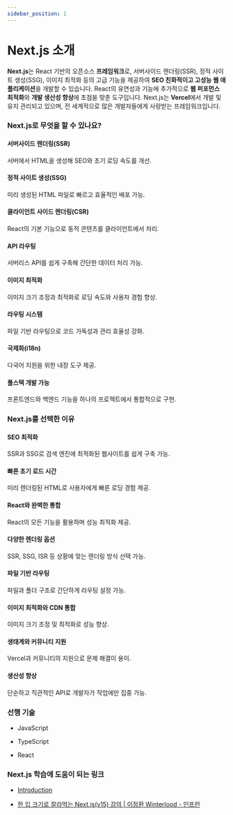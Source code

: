```yaml
---
sidebar_position: 1
---
```


# Next.js 소개

**Next.js**는 React 기반의 오픈소스 **프레임워크**로, 서버사이드 렌더링(SSR), 정적 사이트 생성(SSG), 이미지 최적화 등의 고급 기능을 제공하여 **SEO 친화적이고 고성능 웹 애플리케이션**을 개발할 수 있습니다. React의 유연성과 기능에 추가적으로 **웹 퍼포먼스 최적화**와 **개발 생산성 향상**에 초점을 맞춘 도구입니다. Next.js는 **Vercel**에서 개발 및 유지 관리되고 있으며, 전 세계적으로 많은 개발자들에게 사랑받는 프레임워크입니다.

### Next.js로 무엇을 할 수 있나요?

#### 서버사이드 렌더링(SSR)

서버에서 HTML을 생성해 SEO와 초기 로딩 속도를 개선.

#### 정적 사이트 생성(SSG)

미리 생성된 HTML 파일로 빠르고 효율적인 배포 가능.

#### 클라이언트 사이드 렌더링(CSR)

React의 기본 기능으로 동적 콘텐츠를 클라이언트에서 처리.

#### API 라우팅

서버리스 API를 쉽게 구축해 간단한 데이터 처리 가능.

#### 이미지 최적화

이미지 크기 조정과 최적화로 로딩 속도와 사용자 경험 향상.

#### 라우팅 시스템

파일 기반 라우팅으로 코드 가독성과 관리 효율성 강화.

#### 국제화(i18n)

다국어 지원을 위한 내장 도구 제공.

#### 풀스택 개발 가능

프론트엔드와 백엔드 기능을 하나의 프로젝트에서 통합적으로 구현.

### Next.js를 선택한 이유

#### SEO 최적화

SSR과 SSG로 검색 엔진에 최적화된 웹사이트를 쉽게 구축 가능.

#### 빠른 초기 로드 시간

미리 렌더링된 HTML로 사용자에게 빠른 로딩 경험 제공.

#### React와 완벽한 통합

React의 모든 기능을 활용하며 성능 최적화 제공.

#### 다양한 렌더링 옵션

SSR, SSG, ISR 등 상황에 맞는 렌더링 방식 선택 가능.

#### 파일 기반 라우팅

파일과 폴더 구조로 간단하게 라우팅 설정 가능.

#### 이미지 최적화와 CDN 통합

이미지 크기 조정 및 최적화로 성능 향상.

#### 생태계와 커뮤니티 지원

Vercel과 커뮤니티의 지원으로 문제 해결이 용이.

#### 생산성 향상

단순하고 직관적인 API로 개발자가 작업에만 집중 가능.

### 선행 기술

- JavaScript

- TypeScript

- React

### Next.js 학습에 도움이 되는 링크

- [Introduction](https://nextjs.org/docs)

- [한 입 크기로 잘라먹는 Next.js(v15) 강의 | 이정환 Winterlood - 인프런](https://www.inflearn.com/course/%ED%95%9C%EC%9E%85-%ED%81%AC%EA%B8%B0-nextjs)
